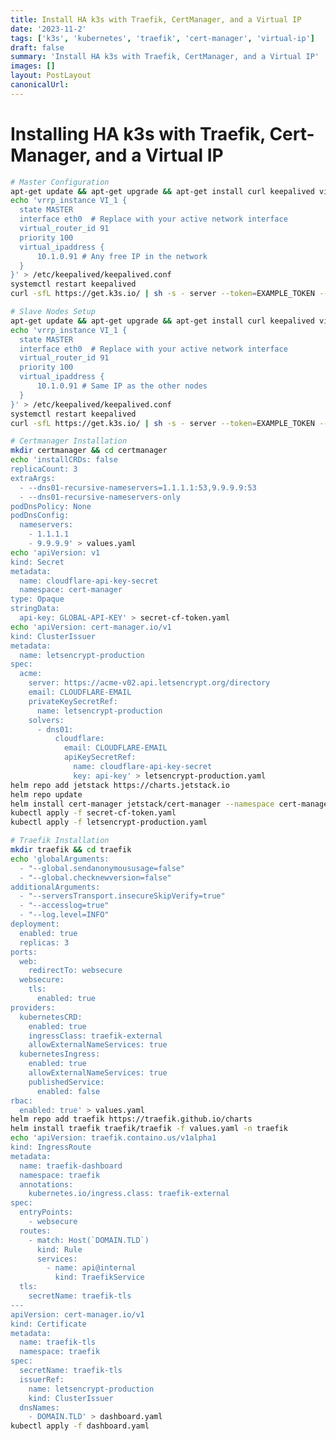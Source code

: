 ```yaml
---
title: Install HA k3s with Traefik, CertManager, and a Virtual IP
date: '2023-11-2'
tags: ['k3s', 'kubernetes', 'traefik', 'cert-manager', 'virtual-ip']
draft: false
summary: 'Install HA k3s with Traefik, CertManager, and a Virtual IP'
images: []
layout: PostLayout
canonicalUrl:
---
```


# Installing HA k3s with Traefik, Cert-Manager, and a Virtual IP

```sh
# Master Configuration
apt-get update && apt-get upgrade && apt-get install curl keepalived vim
echo 'vrrp_instance VI_1 {
  state MASTER
  interface eth0  # Replace with your active network interface
  virtual_router_id 91
  priority 100
  virtual_ipaddress {
      10.1.0.91 # Any free IP in the network
  }
}' > /etc/keepalived/keepalived.conf
systemctl restart keepalived
curl -sfL https://get.k3s.io/ | sh -s - server --token=EXAMPLE_TOKEN --tls-san 10.1.0.91 --disable=traefik --cluster-init

# Slave Nodes Setup
apt-get update && apt-get upgrade && apt-get install curl keepalived vim
echo 'vrrp_instance VI_1 {
  state MASTER
  interface eth0  # Replace with your active network interface
  virtual_router_id 91
  priority 100
  virtual_ipaddress {
      10.1.0.91 # Same IP as the other nodes
  }
}' > /etc/keepalived/keepalived.conf
systemctl restart keepalived
curl -sfL https://get.k3s.io/ | sh -s - server --token=EXAMPLE_TOKEN --tls-san 10.1.0.91 --disable=traefik --server https://ipv4-first-server:6443/

# Certmanager Installation
mkdir certmanager && cd certmanager
echo 'installCRDs: false
replicaCount: 3
extraArgs:
  - --dns01-recursive-nameservers=1.1.1.1:53,9.9.9.9:53
  - --dns01-recursive-nameservers-only
podDnsPolicy: None
podDnsConfig:
  nameservers:
    - 1.1.1.1
    - 9.9.9.9' > values.yaml
echo 'apiVersion: v1
kind: Secret
metadata:
  name: cloudflare-api-key-secret
  namespace: cert-manager
type: Opaque
stringData:
  api-key: GLOBAL-API-KEY' > secret-cf-token.yaml
echo 'apiVersion: cert-manager.io/v1
kind: ClusterIssuer
metadata:
  name: letsencrypt-production
spec:
  acme:
    server: https://acme-v02.api.letsencrypt.org/directory
    email: CLOUDFLARE-EMAIL
    privateKeySecretRef:
      name: letsencrypt-production
    solvers:
      - dns01:
          cloudflare:
            email: CLOUDFLARE-EMAIL
            apiKeySecretRef:
              name: cloudflare-api-key-secret
              key: api-key' > letsencrypt-production.yaml
helm repo add jetstack https://charts.jetstack.io
helm repo update
helm install cert-manager jetstack/cert-manager --namespace cert-manager --create-namespace --version v1.13.1 --values=values.yaml --set installCRDs=true
kubectl apply -f secret-cf-token.yaml
kubectl apply -f letsencrypt-production.yaml

# Traefik Installation
mkdir traefik && cd traefik
echo 'globalArguments:
  - "--global.sendanonymoususage=false"
  - "--global.checknewversion=false"
additionalArguments:
  - "--serversTransport.insecureSkipVerify=true"
  - "--accesslog=true"
  - "--log.level=INFO"
deployment:
  enabled: true
  replicas: 3
ports:
  web:
    redirectTo: websecure
  websecure:
    tls:
      enabled: true
providers:
  kubernetesCRD:
    enabled: true
    ingressClass: traefik-external
    allowExternalNameServices: true
  kubernetesIngress:
    enabled: true
    allowExternalNameServices: true
    publishedService:
      enabled: false
rbac:
  enabled: true' > values.yaml
helm repo add traefik https://traefik.github.io/charts
helm install traefik traefik/traefik -f values.yaml -n traefik
echo 'apiVersion: traefik.containo.us/v1alpha1
kind: IngressRoute
metadata:
  name: traefik-dashboard
  namespace: traefik
  annotations:
    kubernetes.io/ingress.class: traefik-external
spec:
  entryPoints:
    - websecure
  routes:
    - match: Host(`DOMAIN.TLD`)
      kind: Rule
      services:
        - name: api@internal
          kind: TraefikService
  tls:
    secretName: traefik-tls
---
apiVersion: cert-manager.io/v1
kind: Certificate
metadata:
  name: traefik-tls
  namespace: traefik
spec:
  secretName: traefik-tls
  issuerRef:
    name: letsencrypt-production
    kind: ClusterIssuer
  dnsNames:
    - DOMAIN.TLD' > dashboard.yaml
kubectl apply -f dashboard.yaml
